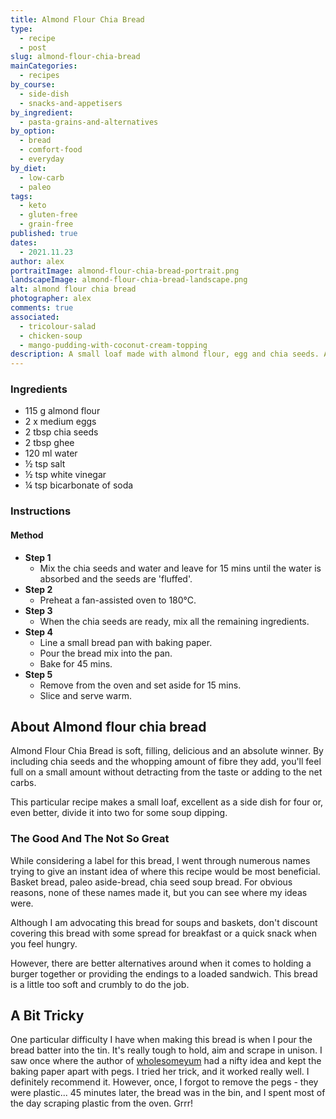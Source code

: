 ```yaml
---
title: Almond Flour Chia Bread
type:
  - recipe
  - post
slug: almond-flour-chia-bread
mainCategories:
  - recipes
by_course:
  - side-dish
  - snacks-and-appetisers
by_ingredient:
  - pasta-grains-and-alternatives
by_option:
  - bread
  - comfort-food
  - everyday
by_diet:
  - low-carb
  - paleo
tags:
  - keto
  - gluten-free
  - grain-free
published: true
dates:
  - 2021.11.23
author: alex
portraitImage: almond-flour-chia-bread-portrait.png
landscapeImage: almond-flour-chia-bread-landscape.png
alt: almond flour chia bread
photographer: alex
comments: true
associated:
  - tricolour-salad
  - chicken-soup
  - mango-pudding-with-coconut-cream-topping
description: A small loaf made with almond flour, egg and chia seeds. A soft gluten-free alternative bread for dipping in soups or using in a basket as part of a meal. Family friendly but quite small portions when shared between four.
---
```


<Ingredients>

### Ingredients

- 115 g almond flour
- 2 x medium eggs
- 2 tbsp chia seeds
- 2 tbsp ghee
- 120 ml water
- ½ tsp salt
- ½ tsp white vinegar
- ¼ tsp bicarbonate of soda

</Ingredients>

<Instructions>

### Instructions

#### Method

- **Step 1**
  - Mix the chia seeds and water and leave for 15 mins until the water is absorbed and the seeds are 'fluffed'.
- **Step 2**
  - Preheat a fan-assisted oven to 180°C.
- **Step 3**
  - When the chia seeds are ready, mix all the remaining ingredients.
- **Step 4**
  - Line a small bread pan with baking paper.
  - Pour the bread mix into the pan.
  - Bake for 45 mins.
- **Step 5**
  - Remove from the oven and set aside for 15 mins.
  - Slice and serve warm.

</Instructions>

<RecipeContent>

## About Almond flour chia bread

Almond Flour Chia Bread is soft, filling, delicious and an absolute winner. By including chia seeds and the whopping amount of fibre they add, you'll feel full on a small amount without detracting from the taste or adding to the net carbs.

This particular recipe makes a small loaf, excellent as a side dish for four or, even better, divide it into two for some soup dipping.

### The Good And The Not So Great

While considering a label for this bread, I went through numerous names trying to give an instant idea of where this recipe would be most beneficial. Basket bread, paleo aside-bread, chia seed soup bread. For obvious reasons, none of these names made it, but you can see where my ideas were.

Although I am advocating this bread for soups and baskets, don't discount covering this bread with some spread for breakfast or a quick snack when you feel hungry.

However, there are better alternatives around when it comes to holding a burger together or providing the endings to a loaded sandwich. This bread is a little too soft and crumbly to do the job.

## A Bit Tricky

One particular difficulty I have when making this bread is when I pour the bread batter into the tin. It's really tough to hold, aim and scrape in unison. I saw once where the author of [wholesomeyum](https://www.wholesomeyum.com/) had a nifty idea and kept the baking paper apart with pegs. I tried her trick, and it worked really well. I definitely recommend it. However, once, I forgot to remove the pegs - they were plastic... 45 minutes later, the bread was in the bin, and I spent most of the day scraping plastic from the oven. Grrr!

</RecipeContent>
